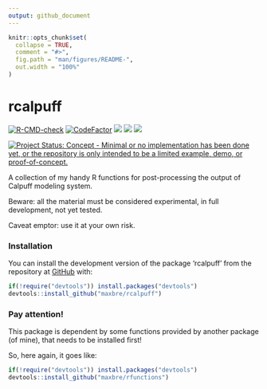 ```yaml
---
output: github_document
---
```


<!-- README.md is generated from README.Rmd. Please edit that file -->

```r
knitr::opts_chunk$set(
  collapse = TRUE,
  comment = "#>",
  fig.path = "man/figures/README-",
  out.width = "100%"
)
```

# rcalpuff

<!-- badges: start -->

[![R-CMD-check](https://github.com/maxbre/rcalpuff/actions/workflows/R-CMD-check.yaml/badge.svg)](https://github.com/maxbre/rcalpuff/actions/workflows/R-CMD-check.yaml) [![CodeFactor](https://www.codefactor.io/repository/github/maxbre/rcalpuff/badge/main)](https://www.codefactor.io/repository/github/maxbre/rcalpuff/overview/main) [![](https://img.shields.io/badge/devel%20version-0.0.1-blue.svg)](https://github.com/maxbre/rcalpuff) [![](https://img.shields.io/badge/lifecycle-experimental-orange.svg)](https://lifecycle.r-lib.org/articles/stages.html#experimental) [![](https://img.shields.io/github/languages/code-size/maxbre/rcalpuff.svg)](https://github.com/maxbre/rcalpuff)

[![Project Status: Concept - Minimal or no implementation has been done yet, or the repository is only intended to be a limited example, demo, or proof-of-concept.](https://www.repostatus.org/badges/latest/concept.svg)](https://www.repostatus.org/#concept)

<!-- badges: end -->

A collection of my handy R functions for post-processing the output of Calpuff modeling system.

Beware: all the material must be considered experimental, in full development, not yet tested.

Caveat emptor: use it at your own risk.

### Installation

You can install the development version of the package 'rcalpuff' from the repository at [GitHub](https://github.com/maxbre/rcalpuff/) with:

``` r
if(!require("devtools")) install.packages("devtools")
devtools::install_github("maxbre/rcalpuff")
```

### Pay attention!

This package is dependent by some functions provided by another package (of mine), that needs to be installed first!

So, here again, it goes like:

``` r
if(!require("devtools")) install.packages("devtools")
devtools::install_github("maxbre/rfunctions")
```
